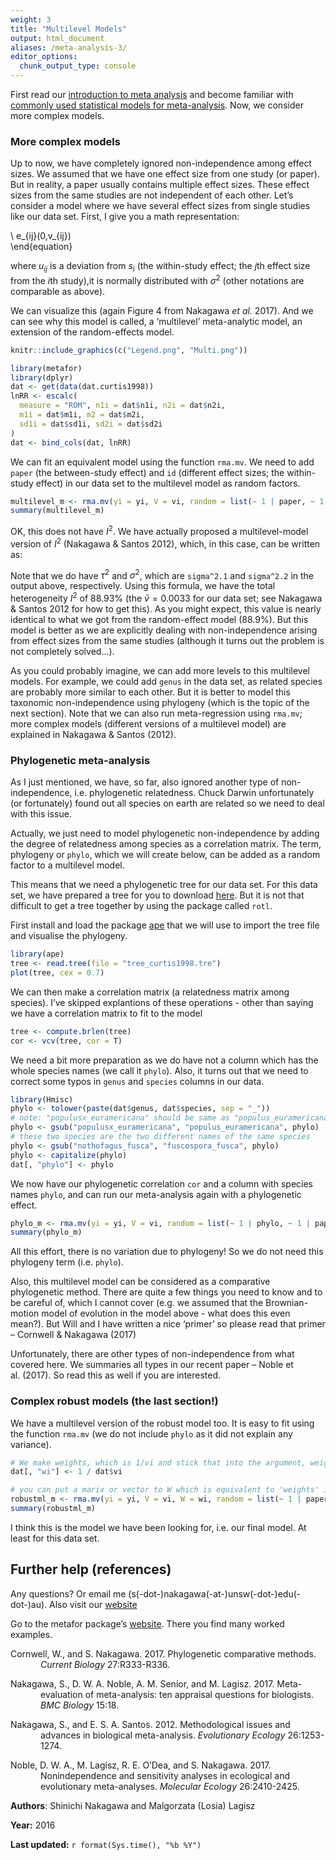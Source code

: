 ```yaml
---
weight: 3
title: "Multilevel Models"
output: html_document
aliases: /meta-analysis-3/
editor_options: 
  chunk_output_type: console
---
```

First read our [introduction to meta analysis](/statistics/meta-analysis/meta-analysis-1) and become familiar with [commonly used statistical models for meta-analysis](/statistics/meta-analysis/meta-analysis-2). Now, we consider more complex models.

### More complex models

Up to now, we have completely ignored non-independence among effect sizes. We assumed that we have one effect size from one study (or paper). But in reality, a paper usually contains multiple effect sizes. These effect sizes from the same studies are not independent of each other. Let's consider a model where we have several effect sizes from single studies like our data set. First, I give you a math representation:

\begin{equation}
y_{ij}=b_0+s_i+u_{ij}+e_{ij}
\\
s_i\sim \mathcal{N}(0,\tau^2)\
\\
u_{ij}\sim \mathcal{N}(0,\sigma^2)\
\\
e_{ij}\sim \mathcal{N}(0,v_{ij})\
\end{equation}

where $u_{ij}$ is a deviation from $s_i$ (the within-study effect; the $j$th effect size from the $i$th study),it is normally distributed with $\sigma^2$ (other notations are comparable as above).

We can visualize this (again Figure 4 from Nakagawa *et al.* 2017). And we can see why this model is called, a 'multilevel' meta-analytic model, an extension of the random-effects model. 

```r
knitr::include_graphics(c("Legend.png", "Multi.png"))
```

```r
library(metafor)
library(dplyr)
dat <- get(data(dat.curtis1998))
lnRR <- escalc(
  measure = "ROM", n1i = dat$n1i, n2i = dat$n2i,
  m1i = dat$m1i, m2 = dat$m2i,
  sd1i = dat$sd1i, sd2i = dat$sd2i
)
dat <- bind_cols(dat, lnRR)
```

We can fit an equivalent model using the function `rma.mv`. We need to add `paper` (the between-study effect) and `id` (different effect sizes; the within-study effect) in our data set to the multilevel model as random factors.

```r
multilevel_m <- rma.mv(yi = yi, V = vi, random = list(~ 1 | paper, ~ 1 | id), method = "REML", data = dat)
summary(multilevel_m)
```

OK, this does not have $I^2$. We have actually proposed a multilevel-model version of $I^2$ (Nakagawa & Santos 2012), which, in this case, can be written as:

\begin{equation}
I^2=\frac{\tau^2+\sigma^2}{(\tau^2+\sigma^2+\bar{v})},
\end{equation}

Note that we do have $\tau^2$ and $\sigma^2$, which are `sigma^2.1` and `sigma^2.2` in the output above, respectively. Using this formula, we have the total heterogeneity $I^2$ of 88.93% (the $\bar{v} = 0.0033$ for our data set; see Nakagawa & Santos 2012 for how to get this). As you might expect, this value is nearly identical to what we got from the random-effect model (88.9%). But this model is better as we are explicitly dealing with non-independence arising from effect sizes from the same studies (although it turns out the problem is not completely solved...). 

As you could probably imagine, we can add more levels to this multilevel models. For example, we could add `genus` in the data set, as related species are probably more similar to each other. But it is better to model this taxonomic non-independence using phylogeny (which is the topic of the next section). Note that we can also run meta-regression using `rma.mv`; more complex models (different versions of a multilevel model) are explained in Nakagawa & Santos (2012).

### Phylogenetic meta-analysis

As I just mentioned, we have, so far, also ignored another type of non-independence, i.e. phylogenetic relatedness. Chuck Darwin unfortunately (or fortunately) found out all species on earth are related so we need to deal with this issue. 

Actually, we just need to model phylogenetic non-independence by adding the degree of relatedness among species as a correlation matrix. The term, phylogeny or `phylo`, which we will create below, can be added as a random factor to a multilevel model.

This means that we need a phylogenetic tree for our data set. For this data set, we have prepared a tree for you to download [here](https://www.dropbox.com/s/d5pzkb9ezgx6798/tree_curtis1998.tre?dl=0). But it is not that difficult to get a tree together by using the package called `rotl`.

First install and load the package [ape](http://ape-package.ird.fr/) that we will use to import the tree file and visualise the phylogeny.

```r
library(ape)
tree <- read.tree(file = "tree_curtis1998.tre")
plot(tree, cex = 0.7)
```

We can then make a correlation matrix (a relatedness matrix among species). I've skipped explantions of these operations - other than saying we have a correlation matrix to fit to the model

```r
tree <- compute.brlen(tree)
cor <- vcv(tree, cor = T)
```

We need a bit more preparation as we do have not a column which has the whole species names (we call it `phylo`). Also, it turns out that we need to correct some typos in `genus` and `species` columns in our data.

```r
library(Hmisc)
phylo <- tolower(paste(dat$genus, dat$species, sep = "_"))
# note: "populusx_euramericana" should be same as "populus_euramericana"
phylo <- gsub("populusx_euramericana", "populus_euramericana", phylo)
# these two species are the two different names of the same species
phylo <- gsub("nothofagus_fusca", "fuscospora_fusca", phylo)
phylo <- capitalize(phylo)
dat[, "phylo"] <- phylo
```

We now have our phylogenetic correlation `cor` and a column with species names `phylo`, and can run our meta-analysis again with a phylogenetic effect. 

```r
phylo_m <- rma.mv(yi = yi, V = vi, random = list(~ 1 | phylo, ~ 1 | paper, ~ 1 | id), R = list(phylo = cor), method = "REML", data = dat)
summary(phylo_m)
```

All this effort, there is no variation due to phylogeny! So we do not need this phylogeny term (i.e. `phylo`). 

Also, this multilevel model can be considered as a comparative phylogenetic method. There are quite a few things you need to know and to be careful of, which I cannot cover (e.g. we assumed that the Brownian-motion model of evolution in the model above - what does this even mean?). But Will and I have written a nice 'primer' so please read that primer -- Cornwell & Nakagawa (2017) 

Unfortunately, there are other types of non-independence from what covered here. We summaries all types in our recent paper -- Noble et al. (2017). So read this as well if you are interested. 

### Complex robust models (the last section!)

We have a multilevel version of the robust model too. It is easy to fit using the function `rma.mv` (we do not include `phylo` as it did not explain any variance).

```r
# We make weights, which is 1/vi and stick that into the argument, weights
dat[, "wi"] <- 1 / dat$vi
```

```r
# you can put a marix or vector to W which is equivalent to 'weights' in rma
robustml_m <- rma.mv(yi = yi, V = vi, W = wi, random = list(~ 1 | paper, ~ 1 | id), method = "REML", data = dat)
summary(robustml_m)
```

I think this is the model we have been looking for, i.e. our final model. At least for this data set. 

## Further help (references)

Any questions? Or email me (s(-dot-)nakagawa(-at-)unsw(-dot-)edu(-dot-)au). Also visit our [website](http://www.i-deel.org/)

Go to the metafor package's [website](http://www.metafor-project.org/doku.php). There you find many worked examples.

<p style="margin-left:.5in;text-indent:-.5in">Cornwell, W., and S. Nakagawa. 2017. Phylogenetic comparative methods. *Current Biology* 27:R333-R336.</p>

<p style="margin-left:.5in;text-indent:-.5in">Nakagawa, S., D. W. A. Noble, A. M. Senior, and M. Lagisz. 2017. Meta-evaluation of meta-analysis: ten appraisal questions for biologists. *BMC Biology* 15:18.</p>

<p style="margin-left:.5in;text-indent:-.5in">Nakagawa, S., and E. S. A. Santos. 2012. Methodological issues and advances in biological meta-analysis. *Evolutionary Ecology* 26:1253-1274.</p>

<p style="margin-left:.5in;text-indent:-.5in">Noble, D. W. A., M. Lagisz, R. E. O'Dea, and S. Nakagawa. 2017. Nonindependence and sensitivity analyses in ecological and evolutionary meta-analyses. *Molecular Ecology* 26:2410-2425.</p>

**Authors**: Shinichi Nakagawa and Malgorzata (Losia) Lagisz
 
**Year:** 2016

**Last updated:** `r format(Sys.time(), "%b %Y")`


